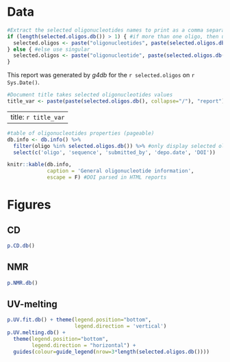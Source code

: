 

# Data

```r
#Extract the selected oligonucleotides names to print as a comma separated string
if (length(selected.oligos.db()) > 1) { #if more than one oligo, then use plural
  selected.oligos <- paste("oligonucleotides", paste(selected.oligos.db()[1:length(selected.oligos.db())-1], collapse=", "), "and", selected.oligos.db()[length(selected.oligos.db())])
} else { #else use singular 
  selected.oligos <- paste("oligonucleotide", paste(selected.oligos.db(), collapse=", "))
}
```

This report was generated by *g4db* for the `r selected.oligos` on `r Sys.Date()`.

```r
#Document title takes selected oligonucleotides values
title_var <- paste(paste(selected.oligos.db(), collapse="/"), "report")
```
---
title: `r title_var`
---

```r
#table of oligonucleotides properties (pageable)
db.info <- db.info() %>%
  filter(oligo %in% selected.oligos.db()) %>% #only display selected oligos data
  select(c('oligo', 'sequence', 'submitted_by', 'depo.date', 'DOI'))

knitr::kable(db.info,
             caption = 'General oligonucleotide information',
             escape = F) #DOI parsed in HTML reports
```

# Figures

## CD

```r
p.CD.db()
```

## NMR

```r
p.NMR.db()
```

## UV-melting

```r
p.UV.fit.db() + theme(legend.position="bottom",
                      legend.direction = 'vertical')
p.UV.melting.db() + 
  theme(legend.position="bottom",
        legend.direction = "horizontal") +
  guides(colour=guide_legend(nrow=3*length(selected.oligos.db())))
```



